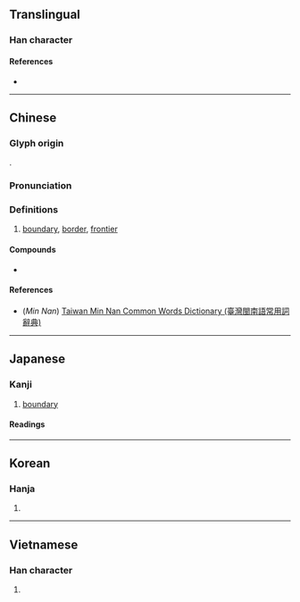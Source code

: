 {{character info/new}}
==Translingual==

===Han character===
{{Han char|rn=102|rad=田|as=14|sn=19|four=11116|canj=NGMWM|ids=⿰⿹弓土畺}}

====References====
* {{Han ref|kx=0766.330|dkj=21961|dj=1177.050|hdz=42554.050|uh=7586|ud=30086|bh=C3A6|bd=50086}}

----

==Chinese==
{{zh-forms|alt=畺,畕,壃,疅}}

===Glyph origin===
{{Han etym}}
{{Han compound|土|彊|c1=s|c2=p|t1=earth|ls=psc}}.

===Pronunciation===
{{zh-pron
|m=jiāng
|c=goeng1
|mn=qz,tw,xm:kiong/twv,xm,zz:kiang
|mc=y
|oc=y
|ma=
|cat=n
}}

===Definitions===
{{zh-hanzi}}

# [[boundary]], [[border]], [[frontier]]

====Compounds====
* {{zh-l|新疆}}

====References====
* (''Min Nan'') [http://twblg.dict.edu.tw/holodict_new/default.jsp Taiwan Min Nan Common Words Dictionary (臺灣閩南語常用詞辭典)]

----

==Japanese==

===Kanji===
{{ja-kanji|grade=|rs=田14}}

# [[boundary]]

====Readings====
{{ja-readings
|on=きょう
|kun=さかい-
}}

----

==Korean==

===Hanja===
{{ko-hanja|hangeul=강|eumhun=|rv=gang|mr=kang|y=kang}}

# {{defn|lang=ko|sort=田14}}

----

==Vietnamese==

===Han character===
{{vi-hantu|[[cưng]], [[câng]], [[cương]]|rs=田14}}

# {{defn|lang=vi|sort=田14}}
